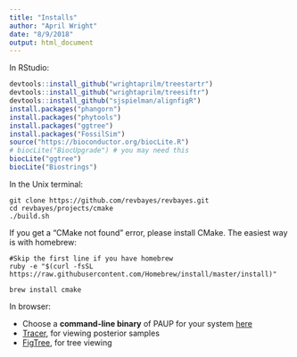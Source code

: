 ```yaml
---
title: "Installs"
author: "April Wright"
date: "8/9/2018"
output: html_document
---
```

In RStudio:

```r
devtools::install_github("wrightaprilm/treestartr")
devtools::install_github("wrightaprilm/treesiftr")
devtools::install_github("sjspielman/alignfigR")
install.packages("phangorn")
install.packages("phytools")
install.packages("ggtree")
install.packages("FossilSim")
source("https://bioconductor.org/biocLite.R")
# biocLite("BiocUpgrade") # you may need this
biocLite("ggtree")
biocLite("Biostrings")
```

In the Unix terminal:

```unix
git clone https://github.com/revbayes/revbayes.git
cd revbayes/projects/cmake
./build.sh
```

If you get a "CMake not found" error, please install CMake. The easiest way is with homebrew:

```unix
#Skip the first line if you have homebrew
ruby -e "$(curl -fsSL https://raw.githubusercontent.com/Homebrew/install/master/install)" 

brew install cmake

```

In browser: 

- Choose a __command-line binary__ of PAUP for your system [here](http://phylosolutions.com/paup-test/)
- [Tracer](http://tree.bio.ed.ac.uk/software/tracer/), for viewing posterior samples 
- [FigTree](http://tree.bio.ed.ac.uk/software/figtree/), for tree viewing
